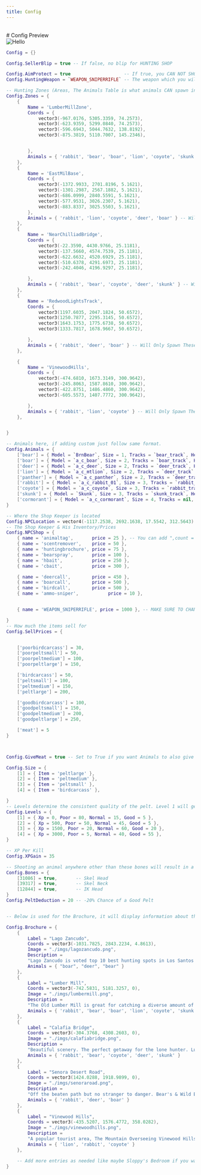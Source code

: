 ```yaml
---
title: Config
---
```



<br />
# Config Preview

<br />
<Image src="/static/hunting_banner.png" alt="Hello" width={1248} height={0} style={{ borderRadius: '8px' }} />
<br />


```lua
Config = {}

Config.SellerBlip = true -- If false, no blip for HUNTING SHOP

Config.AimProtect = true                    -- If true, you CAN NOT SHOOT PLAYERS WITH THE SNIPER RIFLE
Config.HuntingWeapon = `WEAPON_SNIPERRIFLE` -- The weapon which you will only be able to shoot animals with

-- Hunting Zones (Areas, The Animals Table is what animals CAN spawn inside that specific zone)
Config.Zones = {
    {
        Name = 'LumberMillZone',
        Coords = {
            vector3(-967.0176, 5305.3359, 74.2573),
            vector3(-623.9359, 5299.0840, 74.2573),
            vector3(-596.6943, 5044.7632, 138.8192),
            vector3(-875.3819, 5110.7007, 145.2346),


        },
        Animals = { 'rabbit', 'bear', 'boar', 'lion', 'coyote', 'skunk', 'deer', 'panther' } -- Can Spawn All Animals
    },
    {
        Name = 'EastMilBase',
        Coords = {
            vector3(-1372.9933, 2701.8196, 5.1621),
            vector3(-1301.2987, 2567.1882, 5.1621),
            vector3(-686.0999, 2840.5591, 5.1621),
            vector3(-577.9531, 3026.2307, 5.1621),
            vector3(-883.8337, 3025.5503, 5.1621),
        },
        Animals = { 'rabbit', 'lion', 'coyote', 'deer', 'boar' } -- Will Only Spawn These Five Animals
    },
    {
        Name = 'NearChilliadBridge',
        Coords = {
            vector3(-22.3590, 4430.9766, 25.1181),
            vector3(-137.5660, 4574.7539, 25.1181),
            vector3(-622.6632, 4520.6929, 25.1181),
            vector3(-510.6378, 4291.6973, 25.1181),
            vector3(-242.4046, 4196.9297, 25.1181),

        },
        Animals = { 'rabbit', 'bear', 'coyote', 'deer', 'skunk' } -- Will Only Spawn These Five Animals
    },
    {
        Name = 'RedwoodLightsTrack',
        Coords = {
            vector3(1197.6035, 2047.1824, 50.6572),
            vector3(1250.7877, 2295.3145, 50.6572),
            vector3(1643.1753, 1775.6738, 50.6572),
            vector3(1333.7817, 1678.9667, 50.6572),

        },
        Animals = { 'rabbit', 'deer', 'boar' } -- Will Only Spawn These Three Animals
    },

    {
        Name = 'VinewoodHills',
        Coords = {
            vector3(-474.6810, 1673.3149, 300.9642),
            vector3(-245.8063, 1587.8610, 300.9642),
            vector3(-422.8751, 1486.4860, 300.9642),
            vector3(-605.5573, 1407.7772, 300.9642),

        },
        Animals = { 'rabbit', 'lion', 'coyote' } -- Will Only Spawn These Three Animals
    },


}

-- Animals here, if adding custom just follow same format.
Config.Animals = {
    ['bear'] = { Model = `BrnBear`, Size = 1, Tracks = `bear_track`, HeadingOffset = 270, Sound = 'default.ogg', MinWeight = 500, MaxWeight = 1500 },
    ['boar'] = { Model = `a_c_boar`, Size = 2, Tracks = `boar_track`, HeadingOffset = 90, Call = 'boarcall.mp3', Sound = 'boarreply.mp3', MinWeight = 200, MaxWeight = 450 },
    ['deer'] = { Model = `a_c_deer`, Size = 2, Tracks = `deer_track`, HeadingOffset = 270, Call = 'deercall.wav', Sound = 'deerreply.wav', MinWeight = 80, MaxWeight = 160 },
    ['lion'] = { Model = `a_c_mtlion`, Size = 2, Tracks = `deer_track`, HeadingOffset = 270, Sound = 'default.ogg', MinWeight = 90, MaxWeight = 175 },
    ['panther'] = { Model = `a_c_panther`, Size = 2, Tracks = `deer_track`, HeadingOffset = 270, Sound = 'default.ogg', MinWeight = 90, MaxWeight = 175 },
    ['rabbit'] = { Model = `a_c_rabbit_01`, Size = 3, Tracks = `rabbit_track`, HeadingOffset = 270, Sound = 'default.ogg', MinWeight = 4, MaxWeight = 15 },
    ['coyote'] = { Model = `a_c_coyote`, Size = 3, Tracks = `rabbit_track`, HeadingOffset = 270, Sound = 'default.ogg', MinWeight = 15, MaxWeight = 46 },
    ['skunk'] = { Model = `Skunk`, Size = 3, Tracks = `skunk_track`, HeadingOffset = 270, Sound = 'default.ogg', MinWeight = 3, MaxWeight = 12 },
    ['cormorant'] = { Model = `a_c_cormorant`, Size = 4, Tracks = nil, HeadingOffset = 270, Call = 'birdcall.mp3', Sound = 'birdcall.mp3', MinWeight = 2, MaxWeight = 6 },
}

-- Where the Shop Keeper is located
Config.NPCLocation = vector4(-1117.2538, 2692.1638, 17.5542, 312.5643)
-- The Shop Keeper & His Inventory/Prices
Config.NPCShop = {
    { name = 'animaltag',       price = 25 }, -- You can add ",count = 100" after price to make it so only 100 will be sold, can change the number and add to all
    { name = 'scentremover',    price = 50 },
    { name = 'huntingbrochure', price = 75 },
    { name = 'bearspray',       price = 100 },
    { name = 'hbait',           price = 250 },
    { name = 'cbait',           price = 300 },

    { name = 'deercall',        price = 450 },
    { name = 'boarcall',        price = 500 },
    { name = 'birdcall',        price = 500 },
    { name = 'ammo-sniper',           price = 10 },


    { name = 'WEAPON_SNIPERRIFLE', price = 1000 }, -- MAKE SURE TO CHANGE THIS IF YOU USE A DIFFERENT WEAPON

}
-- How much the items sell for
Config.SellPrices = {


    ['poorbirdcarcass'] = 30,
    ['poorpeltsmall'] = 50,
    ['poorpeltmedium'] = 100,
    ['poorpeltlarge'] = 150,

    ['birdcarcass'] = 50,
    ['peltsmall'] = 100,
    ['peltmedium'] = 150,
    ['peltlarge'] = 200,

    ['goodbirdcarcass'] = 100,
    ['goodpeltsmall'] = 150,
    ['goodpeltmedium'] = 200,
    ['goodpeltlarge'] = 250,

    ['meat'] = 5
}



Config.GiveMeat = true -- Set to True if you want Animals to also give Meat

Config.Size = {
    [1] = { Item = 'peltlarge' },
    [2] = { Item = 'peltmedium' },
    [3] = { Item = 'peltsmall' },
    [4] = { Item = 'birdcarcass' },

}
-- Levels determine the consistent quality of the pelt. Level 1 will get
Config.Levels = {
    [1] = { Xp = 0, Poor = 80, Normal = 15, Good = 5 },
    [2] = { Xp = 500, Poor = 50, Normal = 45, Good = 5 },
    [3] = { Xp = 1500, Poor = 20, Normal = 60, Good = 20 },
    [4] = { Xp = 3000, Poor = 5, Normal = 40, Good = 55 },
}

-- XP Per Kill
Config.XPGain = 35

-- Shooting an animal anywhere other than these bones will result in a chance of a worse pelt
Config.Bones = {
    [31086] = true,       -- Skel Head
    [39317] = true,       -- Skel Neck
    [12844] = true,       -- IK Head
}
Config.PeltDeduction = 20 -- -20% Chance of a Good Pelt


-- Below is used for the Brochure, it will display information about the hunting zones.

Config.Brochure = {
    {
        Label = "Lago Zancudo",
        Coords = vector3(-1031.7825, 2843.2234, 4.8613),
        Image = "./imgs/lagozancudo.png",
        Description =
        "Lago Zancudo is voted top 10 best hunting spots in Los Santos every year. Come see what all the fuss is about! Fun Guarenteed!",
        Animals = { "boar", "deer", "bear" }
    },
    {
        Label = "Lumber Mill",
        Coords = vector3(-742.5831, 5181.3257, 0),
        Image = "./imgs/lumbermill.png",
        Description =
        "The Old Lumber Mill is great for catching a diverse amount of game. From Rabbit to Bear, you always need to watch your back.",
        Animals = { 'rabbit', 'bear', 'boar', 'lion', 'coyote', 'skunk', 'deer', 'panther' }
    },
    {
        Label = "Calafia Bridge",
        Coords = vector3(-304.3768, 4308.2603, 0),
        Image = "./imgs/calafiabridge.png",
        Description =
        "Beautiful scenery. The perfect getaway for the lone hunter. Lushes environment is the breeding ground of success for the animal kingdom.",
        Animals = { 'rabbit', 'bear', 'coyote', 'deer', 'skunk' }
    },
    {
        Label = "Senora Desert Road",
        Coords = vector3(1424.0288, 1918.9899, 0),
        Image = "./imgs/senoraroad.png",
        Description =
        "Off the beaten path but no stranger to danger. Bear's & Wild Boar's have been known to be extremely aggressive in this area, with the odd Deer.",
        Animals = { 'rabbit', 'deer', 'boar' }
    },
    {
        Label = "Vinewood Hills",
        Coords = vector3(-435.5207, 1576.4772, 358.0282),
        Image = "./imgs/vinewoodhills.png",
        Description =
        "A popular tourist area, The Mountain Overseeing Vinewood Hills is home to many dangerous predators as well as rabbits.",
        Animals = { 'lion', 'rabbit', 'coyote' }
    },

    -- Add more entries as needed like maybe Sloppy's Bedroom if you want to hunt a tiger, or Serraz Closet if you're looking for an emu
}

```